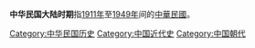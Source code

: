 {{Commonscat|History of the Republic of China}}
{{Catmore}}
'''中华民国大陆时期'''指[[1911年|1911年]]至[[1949年|1949年]]间的[[中華民國|中華民國]]。

[[Category:中华民国历史|Category:中华民国历史]]
[[Category:中国近代史|Category:中国近代史]]
[[Category:中国朝代|Category:中国朝代]]